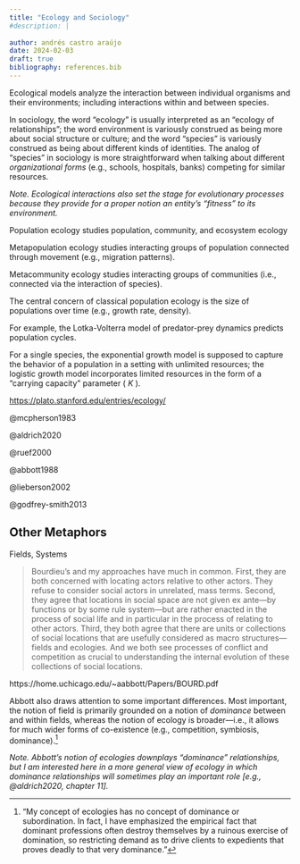```yaml
---
title: "Ecology and Sociology"
#description: |
  
author: andrés castro araújo
date: 2024-02-03
draft: true
bibliography: references.bib
---
```


Ecological models analyze the interaction between individual organisms and their environments; including interactions within and between species. 

In sociology, the word "ecology" is usually interpreted as an "ecology of relationships"; the word environment is variously construed as being more about [social structure]{.allcaps} or [culture]{.allcaps}; and the word "species" is variously construed as being about different kinds of [identities]{.allcaps}. The analog of "species" in sociology is more straightforward when talking about different _organizational forms_ (e.g., schools, hospitals, banks) competing for similar resources.

_Note. Ecological interactions also set the stage for evolutionary processes because they provide for a proper notion an entity's "fitness" to its environment._

Population ecology studies 
population, community, and ecosystem ecology

Metapopulation ecology studies interacting groups of population connected through movement (e.g., migration patterns).

Metacommunity ecology studies interacting groups of communities (i.e., connected via the interaction of species).

The central concern of classical population ecology is the size of populations over time (e.g., growth rate, density).


For example, the Lotka-Volterra model of predator-prey dynamics predicts population cycles. 

For a single species, the exponential growth model is supposed to capture the behavior of a population in a setting with unlimited resources; the logistic growth model incorporates limited resources in the form of a "carrying capacity" parameter ( $K$ ).



<https://plato.stanford.edu/entries/ecology/>

@mcpherson1983

@aldrich2020

@ruef2000

@abbott1988

@lieberson2002

@godfrey-smith2013

## Other Metaphors

Fields, Systems

> Bourdieu's and my approaches have much in common. First, they are both concerned with locating actors relative to other actors. They refuse to consider social actors in unrelated, mass terms. Second, they agree that locations in social space are not given ex ante—by functions or by some rule system—but are rather enacted in the process of social life and in particular in the process of relating to other actors. Third, they both agree that there are units or collections of social locations that are usefully considered as macro structures—fields and ecologies. And we both see processes of conflict and competition as crucial to understanding the internal evolution of these collections of social locations.

https://home.uchicago.edu/\~aabbott/Papers/BOURD.pdf

Abbott also draws attention to some important differences. Most important, the notion of field is primarily grounded on a notion of *dominance* between and within fields, whereas the notion of ecology is broader—i.e., it allows for much wider forms of co-existence (e.g., competition, symbiosis, dominance).[^1]

[^1]: "My concept of ecologies has no concept of dominance or subordination. In fact, I have emphasized the empirical fact that dominant professions often destroy themselves by a ruinous exercise of domination, so restricting demand as to drive clients to expedients that proves deadly to that very dominance."

*Note. Abbott's notion of ecologies downplays "dominance" relationships, but I am interested here in a more general view of ecology in which dominance relationships will sometimes play an important role [e.g., @aldrich2020, chapter 11].*

